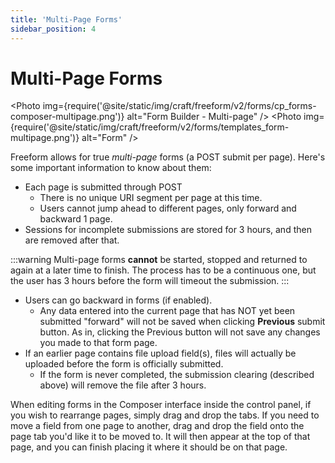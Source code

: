 ```yaml
---
title: 'Multi-Page Forms'
sidebar_position: 4
---
```



# Multi-Page Forms

<Photo
  img={require('@site/static/img/craft/freeform/v2/forms/cp_forms-composer-multipage.png')}
  alt="Form Builder - Multi-page"
/>
<Photo
  img={require('@site/static/img/craft/freeform/v2/forms/templates_form-multipage.png')}
  alt="Form"
/>

Freeform allows for true _multi-page_ forms (a POST submit per page). Here's some important information to know about them:

- Each page is submitted through POST
  - There is no unique URI segment per page at this time.
  - Users cannot jump ahead to different pages, only forward and backward 1 page.
- Sessions for incomplete submissions are stored for 3 hours, and then are removed after that.

:::warning
Multi-page forms **cannot** be started, stopped and returned to again at a later time to finish. The process has to be a continuous one, but the user has 3 hours before the form will timeout the submission.
:::

- Users can go backward in forms (if enabled).
  - Any data entered into the current page that has NOT yet been submitted "forward" will not be saved when clicking **Previous** submit button. As in, clicking the Previous button will not save any changes you made to that form page.
- If an earlier page contains file upload field(s), files will actually be uploaded before the form is officially submitted.
  - If the form is never completed, the submission clearing (described above) will remove the file after 3 hours.

When editing forms in the Composer interface inside the control panel, if you wish to rearrange pages, simply drag and drop the tabs. If you need to move a field from one page to another, drag and drop the field onto the page tab you'd like it to be moved to. It will then appear at the top of that page, and you can finish placing it where it should be on that page.<Badge type="feature" text="2.1.0+" />
